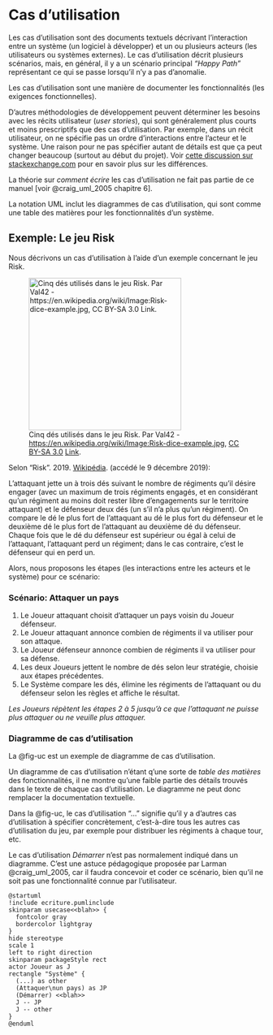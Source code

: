 # Cas d'utilisation {#sec-cu}

Les cas d'utilisation sont des documents textuels décrivant l'interaction entre un système (un logiciel à développer) et un ou plusieurs acteurs (les utilisateurs ou systèmes externes).
Le cas d'utilisation décrit plusieurs scénarios, mais, en général, il y a un scénario principal *"Happy Path"* représentant ce qui se passe lorsqu'il n'y a pas d'anomalie.

Les cas d'utilisation sont une manière de documenter les fonctionnalités (les exigences fonctionnelles).

::: {.callout-note}

D'autres méthodologies de développement peuvent déterminer les besoins avec les récits utilisateur (*user stories*), qui sont généralement plus courts et moins prescriptifs que des cas d'utilisation.
Par exemple, dans un récit utilisateur, on ne spécifie pas un ordre d'interactions entre l'acteur et le système.
Une raison pour ne pas spécifier autant de détails est que ça peut changer beaucoup (surtout au début du projet).
Voir [cette discussion sur stackexchange.com](https://softwareengineering.stackexchange.com/q/113381/51948) pour en savoir plus sur les différences.

:::

La théorie sur *comment écrire* les cas d'utilisation ne fait pas partie de ce manuel [voir @craig_uml_2005 chapitre 6].

La notation UML inclut les diagrammes de cas d'utilisation, qui sont comme une table des matières pour les fonctionnalités d'un système.

## Exemple: Le jeu Risk{#exemple-jeu-de-risk}

Nous décrivons un cas d'utilisation à l'aide d'un exemple concernant le jeu Risk.

![Cinq dés utilisés dans le jeu Risk.  Par Val42 - [https://en.wikipedia.org/wiki/Image:Risk-dice-example.jpg](http://en.wikipedia.org/wiki/Image:Risk-dice-example.jpg), [CC BY-SA 3.0](http://creativecommons.org/licenses/by-sa/3.0/ "Creative Commons Attribution-Share Alike 3.0") [Link](https://commons.wikimedia.org/w/index.php?curid=3272090).](images/Risk-dice-example.jpg){width="300px"}

Selon "Risk". 2019. [Wikipédia](https://fr.wikipedia.org/w/index.php?title=Risk&oldid=164264587). (accédé le 9 décembre 2019):

::: {.callout}
L'attaquant jette un à trois dés suivant le nombre de régiments qu'il désire engager (avec un maximum de trois régiments engagés, et en considérant qu'un régiment au moins doit rester libre d'engagements sur le territoire attaquant) et le défenseur deux dés (un s'il n'a plus qu'un régiment). On compare le dé le plus fort de l'attaquant au dé le plus fort du défenseur et le deuxième dé le plus fort de l'attaquant au deuxième dé du défenseur. Chaque fois que le dé du défenseur est supérieur ou égal à celui de l'attaquant, l'attaquant perd un régiment; dans le cas contraire, c'est le défenseur qui en perd un.
:::

Alors, nous proposons les étapes (les interactions entre les acteurs et le système) pour ce scénario:

### Scénario: Attaquer un pays

1. Le Joueur attaquant choisit d'attaquer un pays voisin du Joueur défenseur.
2. Le Joueur attaquant annonce combien de régiments il va utiliser pour son attaque.
3. Le Joueur défenseur annonce combien de régiments il va utiliser pour sa défense.
4. Les deux Joueurs jettent le nombre de dés selon leur stratégie, choisie aux étapes précédentes.
5. Le Système compare les dés, élimine les régiments de l'attaquant ou du défenseur selon les règles et affiche le résultat.

*Les Joueurs répètent les étapes 2 à 5 jusqu'à ce que l'attaquant ne puisse plus attaquer ou ne veuille plus attaquer.*

### Diagramme de cas d'utilisation

La @fig-uc est un exemple de diagramme de cas d'utilisation.

Un diagramme de cas d'utilisation n'étant q'une sorte de *table des matières* des fonctionnalités, il ne montre qu'une faible partie des détails trouvés dans le texte de chaque cas d'utilisation.
Le diagramme ne peut donc remplacer la documentation textuelle.

Dans la @fig-uc, le cas d'utilisation "..." signifie qu'il y a d'autres cas d'utilisation à spécifier concrètement, c'est-à-dire tous les autres cas d'utilisation du jeu, par exemple pour distribuer les régiments à chaque tour, etc.

Le cas d'utilisation *Démarrer* n'est pas normalement indiqué dans un diagramme.
C'est une astuce pédagogique proposée par Larman @craig_uml_2005, car il faudra concevoir et coder ce scénario, bien qu'il ne soit pas une fonctionnalité connue par l'utilisateur.

```.plantuml
@startuml
!include ecriture.pumlinclude
skinparam usecase<<blah>> {
  fontcolor gray
  bordercolor lightgray
}
hide stereotype
scale 1
left to right direction
skinparam packageStyle rect
actor Joueur as J
rectangle "Système" {
  (...) as other
  (Attaquer\nun pays) as JP
  (Démarrer) <<blah>>
  J -- JP
  J -- other
}
@enduml
```

